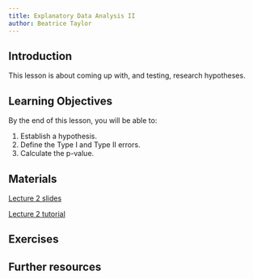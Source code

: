 ```yaml
---
title: Explanatory Data Analysis II
author: Beatrice Taylor
---
```


## Introduction

This lesson is about coming up with, and testing, research hypotheses. 

## Learning Objectives

By the end of this lesson, you will be able to:

1. Establish a hypothesis.
2. Define the Type I and Type II errors.
3. Calculate the p-value.

## Materials 

[Lecture 2 slides](https://github.com/Bea-Taylor/CASA007_lectures/blob/main/L3_hypothesis_testing.html)

[Lecture 2 tutorial](notebooks/W03_hypothesis_testing_practical.ipynb)

## Exercises 

## Further resources
